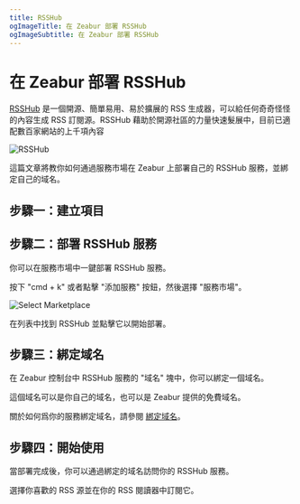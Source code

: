 ```yaml
---
title: RSSHub
ogImageTitle: 在 Zeabur 部署 RSSHub
ogImageSubtitle: 在 Zeabur 部署 RSSHub
---
```


# 在 Zeabur 部署 RSSHub

[RSSHub](https://rsshub.app) 是一個開源、簡單易用、易於擴展的 RSS 生成器，可以給任何奇奇怪怪的內容生成 RSS 訂閱源。RSSHub 藉助於開源社區的力量快速髮展中，目前已適配數百家網站的上千項內容

![RSSHub](/marketplace/rsshub/intro.png)

這篇文章將教你如何通過服務市場在 Zeabur 上部署自己的 RSSHub 服務，並綁定自己的域名。

## 步驟一：建立項目

<CreateProject />

## 步驟二：部署 RSSHub 服務

你可以在服務市場中一鍵部署 RSSHub 服務。

按下 "cmd + k" 或者點擊 "添加服務" 按鈕，然後選擇 "服務市場"。

![Select Marketplace](/deploy/common/select-service.en-US.png)

在列表中找到 RSSHub 並點擊它以開始部署。

## 步驟三：綁定域名

在 Zeabur 控制台中 RSSHub 服務的 "域名" 塊中，你可以綁定一個域名。

這個域名可以是你自己的域名，也可以是 Zeabur 提供的免費域名。

關於如何爲你的服務綁定域名，請參閱 [綁定域名](../deploy/domain-binding)。

## 步驟四：開始使用

當部署完成後，你可以通過綁定的域名訪問你的 RSSHub 服務。

選擇你喜歡的 RSS 源並在你的 RSS 閱讀器中訂閱它。
